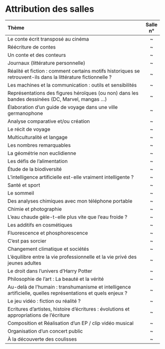 # Attribution des salles {-}

| Thème                                                                                                         | Salle n° |
| :------------------------------------------------------------------------------------------------------------ | :------: |
| Le conte écrit transposé au cinéma                                                                            |    ~     |
| Réécriture de contes                                                                                          |    ~     |
| Un conte et des conteurs                                                                                      |    ~     |
| Journaux (littérature personnelle)                                                                            |    ~     |
| Réalité et fiction : comment certains motifs historiques se retrouvent-ils dans la littérature fictionnelle ? |    ~     |
| Les machines et la communication : outils et sensibilités                                                     |    ~     |
| Représentations des figures héroïques (ou non) dans les bandes dessinées (DC, Marvel, mangas ...)             |    ~     |
| Élaboration d’un guide de voyage dans une ville germanophone                                                  |    ~     |
| Analyse comparative et/ou création                                                                            |    ~     |
| Le récit de voyage                                                                                            |    ~     |
| Multiculturalité et langage                                                                                   |    ~     |
| Les nombres remarquables                                                                                      |    ~     |
| La géométrie non euclidienne                                                                                  |    ~     |
| Les défis de l’alimentation                                                                                   |    ~     |
| Étude de la biodiversité                                                                                      |    ~     |
| L’intelligence artificielle est-elle vraiment intelligente ?                                                  |    ~     |
| Santé et sport                                                                                                |    ~     |
| Le sommeil                                                                                                    |    ~     |
| Des analyses chimiques avec mon téléphone portable                                                            |    ~     |
| Chimie et photographie                                                                                        |    ~     |
| L’eau chaude gèle-t-elle plus vite que l’eau froide ?                                                         |    ~     |
| Les additifs en cosmétiques                                                                                   |    ~     |
| Fluorescence et phosphorescence                                                                               |    ~     |
| C’est pas sorcier                                                                                             |    ~     |
| Changement climatique et sociétés                                                                             |    ~     |
| L’équilibre entre la vie professionnelle et la vie privé des jeunes adultes                                   |    ~     |
| Le droit dans l’univers d’Harry Potter                                                                        |    ~     |
| Philosophie de l’art : La beauté et la vérité                                                                 |    ~     |
| Au-delà de l’humain : transhumanisme et intelligence artificielle, quelles représentations et quels enjeux ?  |    ~     |
| Le jeu vidéo : fiction ou réalité ?                                                                           |    ~     |
| Ecritures d’artistes, histoire d’écritures : évolutions et appropriations de l’écriture                       |    ~     |
| Composition et Réalisation d’un EP / clip vidéo musical                                                       |    ~     |
| Organisation d’un concert public                                                                              |    ~     |
| À la découverte des coulisses                                                                                 |    ~     |